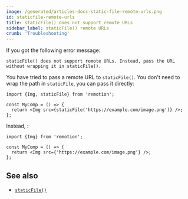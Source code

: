 ```yaml
---
image: /generated/articles-docs-static-file-remote-urls.png
id: staticfile-remote-urls
title: staticFile() does not support remote URLs
sidebar_label: staticFile() remote URLs
crumb: 'Troubleshooting'
---
```


If you got the following error message:

```
staticFile() does not support remote URLs. Instead, pass the URL without wrapping it in staticFile().
```

You have tried to pass a remote URL to `staticFile()`. You don't need to wrap the path in `staticFile`, you can pass it directly:

```tsx twoslash title="❌ Remote URL inside staticFile()"
import {Img, staticFile} from 'remotion';

const MyComp = () => {
  return <Img src={staticFile('https://example.com/image.png')} />;
};
```

Instead, :

```tsx twoslash title="✅ Remote URL passed directly"
import {Img} from 'remotion';

const MyComp = () => {
  return <Img src={'https://example.com/image.png'} />;
};
```

## See also

- [`staticFile()`](/docs/staticfile)

